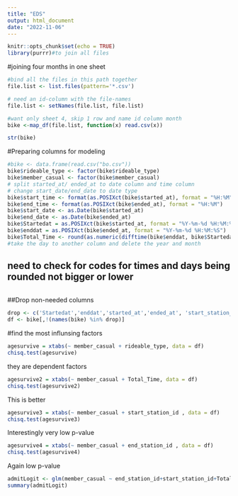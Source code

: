 ```yaml
---
title: "EDS"
output: html_document
date: "2022-11-06"
---
```


```r
knitr::opts_chunk$set(echo = TRUE)
library(purrr)#to join all files
```


#joining four months in one sheet
```r
#bind all the files in this path together
file.list <- list.files(pattern='*.csv')

# need an id-column with the file-names
file.list <- setNames(file.list, file.list)

#want only sheet 4, skip 1 row and name id column month
bike <-map_df(file.list, function(x) read.csv(x))

str(bike)
```

#Preparing columns for modeling
```r
#bike <- data.frame(read.csv("bo.csv"))
bike$rideable_type <- factor(bike$rideable_type)
bike$member_casual <- factor(bike$member_casual)
# split started_at/ ended_at to date column and time column
# change start_date/end_date to date type
bike$start_time <- format(as.POSIXct(bike$started_at), format = "%H:%M") 
bike$end_time <- format(as.POSIXct(bike$ended_at), format = "%H:%M") 
bike$start_date <- as.Date(bike$started_at)
bike$end_date <- as.Date(bike$ended_at)
bike$Startedat = as.POSIXct(bike$started_at, format = "%Y-%m-%d %H:%M:%S")
bike$enddat = as.POSIXct(bike$ended_at, format = "%Y-%m-%d %H:%M:%S")
bike$Total_Time <- round(as.numeric(difftime(bike$enddat, bike$Startedat, units = "mins")),2)
#take the day to another column and delete the year and month
```
## need to check for codes for times and days being rounded not bigger or lower

```r


```


##Drop non-needed columns
```r
drop <- c('Startedat','enddat','started_at','ended_at', 'start_station_name', 'end_station_name', 'start_lat', 'end_lat', 'start_lng','end_lng')
df <- bike[,!(names(bike) %in% drop)]

```


#find the most influnsing factors
```r
agesurvive = xtabs(~ member_casual + rideable_type, data = df)
chisq.test(agesurvive)
```

they are dependent factors

```r
agesurvive2 = xtabs(~ member_casual + Total_Time, data = df)
chisq.test(agesurvive2)
```

This is better

```r
agesurvive3 = xtabs(~ member_casual + start_station_id , data = df)
chisq.test(agesurvive3)
```

Interestingly very low p-value

```r
agesurvive4 = xtabs(~ member_casual + end_station_id , data = df)
chisq.test(agesurvive4)
```

Again low p-value

```r
admitLogit <- glm(member_casual ~ end_station_id+start_station_id+Total_Time+rideable_type, data = df, family = "binomial")
summary(admitLogit)
```